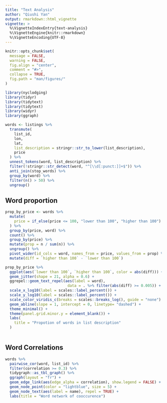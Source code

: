 ```yaml
---
title: "Text Analysis"
author: "Qiushi Yan"
output: rmarkdown::html_vignette
vignette: >
  %\VignetteIndexEntry{text-analysis}
  %\VignetteEngine{knitr::rmarkdown}
  %\VignetteEncoding{UTF-8}
---
```


```r
knitr::opts_chunk$set(
  message = FALSE,
  warning = FALSE,
  fig.align = "center",
  comment = "#>",
  collapse = TRUE,
  fig.path = "man/figures/"
)
```



```r
library(nyclodging)
library(tidyr)
library(tidytext)
library(tidytext)
library(widyr)
library(ggraph)
```


```r
words <- listings %>% 
  transmute(
    list_id, 
    lon, 
    lat, 
    list_description = stringr::str_to_lower(list_description),
    price
  ) %>% 
  unnest_tokens(word, list_description) %>% 
  filter(!stringr::str_detect(word, "^[\\d[:punct:]]+$")) %>% 
  anti_join(stop_words) %>% 
  group_by(word) %>% 
  filter(n() > 50) %>% 
  ungroup()
```



## Word proportion 

```r
prop_by_price <- words %>% 
  mutate(
    price = if_else(price <= 100, "lower than 100", "higher than 100")
  ) %>% 
  group_by(price, word) %>% 
  count() %>% 
  group_by(price) %>% 
  mutate(prop = n / sum(n)) %>% 
  ungroup() %>% 
  pivot_wider(id_cols = word, names_from = price, values_from = prop) %>% 
  mutate(diff = `higher than 100` - `lower than 100`)
```


```r
prop_by_price %>% 
  ggplot(aes(`lower than 100`, `higher than 100`, color = abs(diff))) + 
  geom_jitter(shape = 21, alpha = 0.6) + 
  ggrepel::geom_text_repel(aes(label = word),
                            data = . %>% filter(abs(diff) >= 0.005)) + 
  scale_x_log10(label = scales::label_percent()) + 
  scale_y_log10(label = scales::label_percent()) + 
  scale_color_viridis_c(breaks = scales::breaks_log(), guide = "none") + 
  geom_abline(slope = 1, intercept = 0, linetype= "dashed") + 
  theme_minimal() + 
  theme(panel.grid.minor.y = element_blank()) + 
  labs(
    title = "Propotion of words in list description"
  )
  
```



## Word Correlations 

```r
words %>% 
  pairwise_cor(word, list_id) %>% 
  filter(correlation >= 0.3) %>% 
  tidygraph::as_tbl_graph() %>% 
  ggraph(layout = "fr") + 
  geom_edge_link(aes(edge_alpha = correlation), show.legend = FALSE) + 
  geom_node_point(color = "lightblue", size = 5) + 
  geom_node_text(aes(label = name), repel = TRUE) + 
  labs(title = "Word network of cooccurence")
```


## 